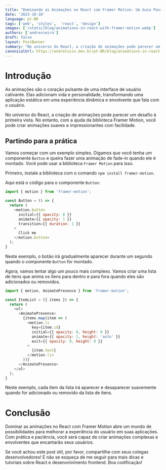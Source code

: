```yaml
---
title: "Dominando as Animações no React com Framer Motion: Um Guia Passo a Passo"
date: '2023-10-10'
language: pt-BR
tags: ['web', 'styles',  'react', 'design']
images: ['/static/blog/animations-in-react-with-framer-motion.webp']
authors: ['andrevieira']
draft: false
layout: PostBanner
summary: "No universo do React, a criação de animações pode parecer um desafio à primeira vista. No entanto, com a ajuda da biblioteca Framer Motion, você pode criar animações suaves e impressionantes com facilidade."
canonicalUrl: https://andreluizv.dev.br/pt-BR/blog/animations-in-react-with-framer-motion
---
```


# Introdução
As animações são o coração pulsante de uma interface de usuário cativante. Elas adicionam vida e personalidade, transformando uma aplicação estática em uma experiência dinâmica e envolvente que fala com o usuário.

No universo do React, a criação de animações pode parecer um desafio à primeira vista. No entanto, com a ajuda da biblioteca Framer Motion, você pode criar animações suaves e impressionantes com facilidade.

## Partindo para a prática
Vamos começar com um exemplo simples. Digamos que você tenha um componente `Button` e queira fazer uma animação de fade-in quando ele é montado. Você pode usar a biblioteca `Framer Motion` para isso.

Primeiro, instale a biblioteca com o comando `npm install framer-motion`.

Aqui está o código para o componente `Button`:

``` js
import { motion } from 'framer-motion';

const Button = () => {
  return (
    <motion.button
      initial={{ opacity: 0 }}
      animate={{ opacity: 1 }}
      transition={{ duration: 1 }}
    >
      Click me
    </motion.button>
  );
}
```

Neste exemplo, o botão irá gradualmente aparecer durante um segundo quando o componente `Button` for montado.

Agora, vamos tentar algo um pouco mais complexo. Vamos criar uma lista de itens que anima os itens para dentro e para fora quando eles são adicionados ou removidos.

``` js
import { motion, AnimatePresence } from 'framer-motion';

const ItemList = ({ items }) => {
  return (
    <ul>
      <AnimatePresence>
        {items.map(item => (
          <motion.li
            key={item.id}
            initial={{ opacity: 0, height: 0 }}
            animate={{ opacity: 1, height: 'auto' }}
            exit={{ opacity: 0, height: 0 }}
          >
            {item.text}
          </motion.li>
        ))}
      </AnimatePresence>
    </ul>
  );
}
```

Neste exemplo, cada item da lista irá aparecer e desaparecer suavemente quando for adicionado ou removido da lista de itens.

# Conclusão
Dominar as animações no React com Framer Motion abre um mundo de possibilidades para melhorar a experiência do usuário em suas aplicações. Com prática e paciência, você será capaz de criar animações complexas e envolventes que encantarão seus usuários.

Se você achou este post útil, por favor, compartilhe com seus colegas desenvolvedores! E não se esqueça de me seguir para mais dicas e tutoriais sobre React e desenvolvimento frontend. Boa codificação!